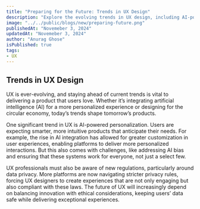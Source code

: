 ```yaml
---
title: "Preparing for the Future: Trends in UX Design"
description: "Explore the evolving trends in UX design, including AI-powered personalization and the impact of data privacy regulations."
image: "../../public/blogs/new/preparing-future.png"
publishedAt: "Novemeber 3, 2024"
updatedAt: "Novemeber 3, 2024"
author: "Anurag Ghose"
isPublished: true
tags:
- UX
---
```


## Trends in UX Design
UX is ever-evolving, and staying ahead of current trends is vital to delivering a product that users love. Whether it’s integrating artificial intelligence (AI) for a more personalized experience or designing for the circular economy, today’s trends shape tomorrow’s products.

One significant trend in UX is AI-powered personalization. Users are expecting smarter, more intuitive products that anticipate their needs. For example, the rise in AI integration has allowed for greater customization in user experiences, enabling platforms to deliver more personalized interactions. But this also comes with challenges, like addressing AI bias and ensuring that these systems work for everyone, not just a select few.

UX professionals must also be aware of new regulations, particularly around data privacy. More platforms are now navigating stricter privacy rules, forcing UX designers to create experiences that are not only engaging but also compliant with these laws. The future of UX will increasingly depend on balancing innovation with ethical considerations, keeping users’ data safe while delivering exceptional experiences.
